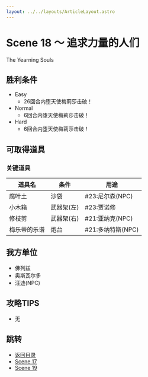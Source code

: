 ```yaml
---
layout: ../../layouts/ArticleLayout.astro
---
```

# Scene 18 ～ 追求力量的人们  

The Yearning Souls

## 胜利条件 

- Easy
  - 26回合内堕天使梅莉莎击破！
- Normal
  - 6回合内堕天使梅莉莎击破！
- Hard
  - 6回合内堕天使梅莉莎击破！

## 可取得道具 

### 关键道具

|道具名|条件|用途|
|---|---|---|
|腐叶土|沙袋|#23:尼尔森(NPC)|
|小木箱|武器架(左)|#23:贾诺修|
|修枝剪|武器架(右)|#21:亚纳克(NPC)|
|梅乐蒂的乐谱|炮台|#21:多纳特斯(NPC)|

## 我方单位 

- 佛列兹
- 奥斯瓦尔多
- 汪迪(NPC)

## 攻略TIPS 

- 无

## 跳转

- [返回目录](../maria)
- [Scene 17](./1-17)
- [Scene 19](./1-19)